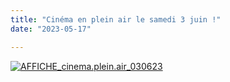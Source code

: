 ```yaml
---
title: "Cinéma en plein air le samedi 3 juin !"
date: "2023-05-17"

---
```


[![AFFICHE_cinema.plein.air_030623](/uploads/AFFICHE_cinema.plein_.air_030623.png)](http://fontaines-garonne.fr/wp-content/uploads/2023/05/AFFICHE_cinema.plein_.air_030623.png)
